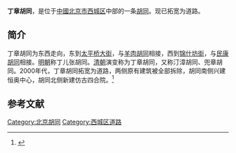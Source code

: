 {{NoteTA|zh-hant:衚衕;zh-hans:胡同}}
{{Coord|39.9228163|116.3643718|type:landmark_region:CN-11_source:GoogleMaps|display=title}}
{{Infobox China Road
|路牌类型 = Beijing
|道路方向 = WE
|中文道路名称 = 丁章胡同
|道路名称拼音 = DINGZHANG HUTONG
|图片 =
|图片说明 = 
|道路属性 = 
|道路总长度 = 
|车速限制 = 
|行车线数量 = 
|所在地区 = [[北京市|北京市]][[西城区|西城区]]
|起点 = [[锦什坊街|锦什坊街]]
|终点 = [[太平桥大街|太平桥大街]]
|路段主要建筑 = 
}}

'''丁章胡同'''，是位于[[中華人民共和國|中國]][[北京市|北京市]][[西城区|西城区]]中部的一条[[胡同|胡同]]。现已拓宽为道路。

== 简介 ==
丁章胡同为东西走向，东到[[太平桥大街|太平桥大街]]，与[[羊肉胡同|羊肉胡同]]相接，西到[[锦什坊街|锦什坊街]]，与[[民康胡同|民康胡同]]相接。[[明朝|明朝]]称丁儿张胡同。[[清朝|清朝]]演变称为丁章胡同，又称汀漳胡同、兜章胡同。2000年代，丁章胡同拓宽为道路，两侧原有建筑被全部拆除，胡同南侧兴建恒奥中心，胡同北侧新建仿古四合院。<ref>{{Cite web |url=http://www.bjdclib.com/subdb/laneculture/lane/200907/t20090703_5440.html |title=丁章胡同，东华流韵，2009-07-02 |accessdate=2015-03-08 |archive-date=2015-09-23 |archive-url=https://web.archive.org/web/20150923212643/http://www.bjdclib.com/subdb/laneculture/lane/200907/t20090703_5440.html |dead-url=no }}</ref>

== 参考文献 ==
{{Reflist}}

[[Category:北京胡同|Category:北京胡同]]
[[Category:西城区道路|Category:西城区道路]]